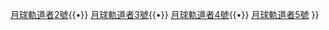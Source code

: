 {{navbox with columns
|name=月球軌道者計畫
|title=[[月球軌道者計畫]]
| state    = {{{state|<noinclude>uncollapsed</noinclude>}}}
|File=[[Image:Lunar orbiter 1 (large).jpg|120px]]
|list1=[[月球軌道者1號]]{{•}} [[月球軌道者2號]]{{•}} [[月球軌道者3號]]{{•}} [[月球軌道者4號]]{{•}} [[月球軌道者5號]]
}}<noinclude>
{{documentation}}
[[Category:Space exploration templates|{{PAGENAME}}]]
</noinclude>